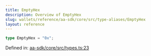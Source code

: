 ```yaml
---
title: EmptyHex
description: Overview of EmptyHex
slug: wallets/reference/aa-sdk/core/src/type-aliases/EmptyHex
layout: reference
---
```


```ts
type EmptyHex = "0x";
```

Defined in: [aa-sdk/core/src/types.ts:23](https://github.com/alchemyplatform/aa-sdk/blob/5b9429f0f16dcd4ff822527b8de589e19e88faa7/aa-sdk/core/src/types.ts#L23)
